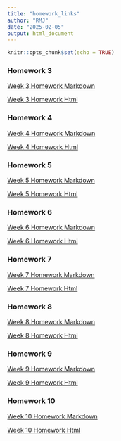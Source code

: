 ```yaml
---
title: "homework_links"
author: "RMJ"
date: "2025-02-05"
output: html_document
---
```


```r
knitr::opts_chunk$set(echo = TRUE)
```

### Homework 3

[Week 3 Homework Markdown](Homework/Homework_3.Rmd)

[Week 3 Homework Html](Homework/Homework_3.html)


### Homework 4

[Week 4 Homework Markdown](Homework/Homework_4.Rmd)

[Week 4 Homework Html](Homework/Homework_4.html)

### Homework 5

[Week 5 Homework Markdown](Homework/Homework_5.Rmd)

[Week 5 Homework Html](Homework/Homework_5.html)

### Homework 6

[Week 6 Homework Markdown](Homework/Homework_6.Rmd)

[Week 6 Homework Html](Homework/Homework_6.html)

### Homework 7

[Week 7 Homework Markdown](Homework/Homework_7.Rmd)

[Week 7 Homework Html](Homework/Homework_7.html)

### Homework 8

[Week 8 Homework Markdown](Homework/Homework_8.Rmd)

[Week 8 Homework Html](Homework/Homework_8.html)

### Homework 9

[Week 9 Homework Markdown](Homework/Homework_9.Rmd)

[Week 9 Homework Html](Homework/Homework_9.html)

### Homework 10

[Week 10 Homework Markdown](Homework/Homework_10.Rmd)

[Week 10 Homework Html](Homework/Homework_10.html)






